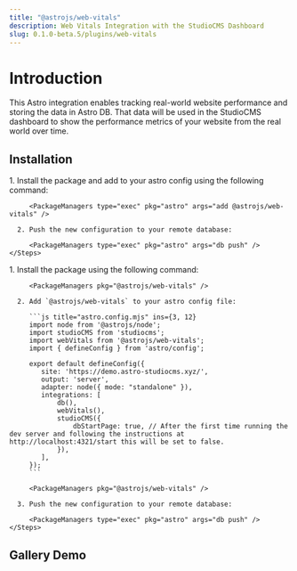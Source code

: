```yaml
---
title: "@astrojs/web-vitals"
description: Web Vitals Integration with the StudioCMS Dashboard
slug: 0.1.0-beta.5/plugins/web-vitals
---
```



# Introduction

This Astro integration enables tracking real-world website performance and storing the data in Astro DB. That data will be used in the StudioCMS dashboard to show the performance metrics of your website from the real world over time.

## Installation

<Tabs syncKey="Installation">
  <TabItem label="Astro Method">
    <Steps>
      1. Install the package and add to your astro config using the following command:

         <PackageManagers type="exec" pkg="astro" args="add @astrojs/web-vitals" />

      2. Push the new configuration to your remote database:

         <PackageManagers type="exec" pkg="astro" args="db push" />
    </Steps>
  </TabItem>

  <TabItem label="Manual Method">
    <Steps>
      1. Install the package using the following command:

         <PackageManagers pkg="@astrojs/web-vitals" />

      2. Add `@astrojs/web-vitals` to your astro config file:

         ```js title="astro.config.mjs" ins={3, 12}
         import node from '@astrojs/node';
         import studioCMS from 'studiocms';
         import webVitals from '@astrojs/web-vitals';
         import { defineConfig } from 'astro/config';

         export default defineConfig({
            site: 'https://demo.astro-studiocms.xyz/',
            output: 'server',
            adapter: node({ mode: "standalone" }),
            integrations: [
                db(),
                webVitals(),
                studioCMS({
                    dbStartPage: true, // After the first time running the dev server and following the instructions at http://localhost:4321/start this will be set to false.
                }),
            ],
         });
         ```

         <PackageManagers pkg="@astrojs/web-vitals" />

      3. Push the new configuration to your remote database:

         <PackageManagers type="exec" pkg="astro" args="db push" />
    </Steps>
  </TabItem>
</Tabs>

## Gallery Demo

<Gallery galleryImages={webVitalsImages} />
